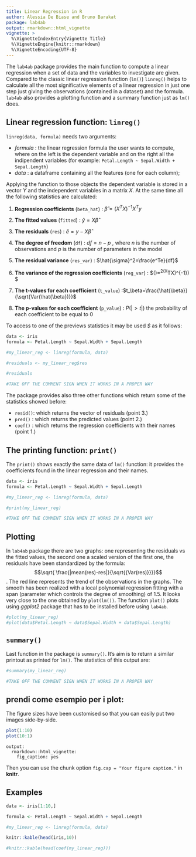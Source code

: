 ```yaml
---
title: Linear Regression in R 
author: Alessia De Biase and Bruno Barakat
package: lab4ab
output: rmarkdown::html_vignette
vignette: >
  %\VignetteIndexEntry{Vignette Title}
  %\VignetteEngine{knitr::rmarkdown}
  %\VignetteEncoding{UTF-8}
---
```


The `lab4ab` package provides the main function to compute a linear regression when a set of data and the variables to investigate are given. 
Compared to the classic linear regression function (`lm()`) `linreg()` helps to calculate all the most significative elements of a linear regression in just one step just giving the observations (contained in a dataset) and the formula. `lab4ab` also provides a plotting function and a summary function just as `lm()` does.

## Linear regression function: `linreg()`

`linreg(data, formula)` needs two arguments:

- *formula* : the linear regression formula the user wants to compute, where on the left is the dependent variable and on the right all the indipendent variables (for example: `Petal.Length ~ Sepal.Width + Sepal.Length`)
- *data* : a dataframe containing all the features (one for each column);

Applying the function to those objects the dependent variable is stored in a vector *Y* and the independent variables in a matrix *X*. At the same time all the following statistics are calculated:

1. **Regression coefficients** (`beta_hat`) : $\hat{\beta}= (X^TX)^{-1}X^Ty$

2. **The fitted values** (`fitted`) : $\hat{y}= X\hat{\beta}$

3. **The residuals** (`res`) : $\hat{e}= y-X\hat{\beta}$

4. **The degree of freedom** (`df`) : $df=n-p$ , where $n$ is the number of observations and $p$ is the number of parameters in the model

5. **The residual variance** (`res_var`) : $\hat{\sigma}^2=\frac{e^Te}{df}$

6. **The variance of the regression coefficients** (`reg_var`) : $\hat{Var}(\hat{\beta})=\hat{\sigma}^2(X^TX)^{-1}) $

7. **The t-values for each coefficient** (`t_value`) :$t_\beta=\frac{\hat{\beta}}{\sqrt{Var(\hat{\beta})}}$

8. **The p-values for each coefficient** (`p_value`) : $P(|>t|)$ the probability of each coefficient to be equal to 0

To access to one of the previews statistics it may be used *$* as it follows:

```r
data <- iris
formula <- Petal.Length ~ Sepal.Width + Sepal.Length

#my_linear_reg <- linreg(formula, data)

#residuals <- my_linear_reg$res

#residuals 

#TAKE OFF THE COMMENT SIGN WHEN IT WORKS IN A PROPER WAY
```

The package provides also three other functions which return some of the statistics showed before: 

- `resid()`: which returns the vector of residuals (point 3.)
- `pred()` : which returns the predicted values (point 2.)
- `coef()` : which returns the regression coefficients with their names (point 1.)


## The printing function:  `print()`

The `print()` shows exactly the same data of `lm()` function: it provides the coefficients found in the linear regression and their names. 

```r
data <- iris
formula <- Petal.Length ~ Sepal.Width + Sepal.Length

#my_linear_reg <- linreg(formula, data)

#print(my_linear_reg)

#TAKE OFF THE COMMENT SIGN WHEN IT WORKS IN A PROPER WAY
```

## Plotting

In `lab4ab` package there are two graphs: one representing the residuals vs the fitted values, the second one a scaled version of the first one, the residuals have been standardized by the formula: $$\sqrt{ \frac{|mean(res)-res|}{\sqrt{{Var(res)}}}}$$ .
The red line represents the trend of the observations in the graphs. The smooth has been realized with a local polynomial regression fitting with a span (parameter which controls the degree of smoothing) of 1.5. It looks very close to the one obtained by `plot(lm())`. The function `plot()` plots using *ggplot2* package that has to be installed before using `lab4ab`. 

```r

#plot(my_linear_reg)
#plot(data$Petal.Length ~ data$Sepal.Width + data$Sepal.Length)

```

## `summary()`

Last function in the package is `summary()`. It's aim is to return a similar printout as printed for `lm()`. The statistics of this output are: 

```r
#summary(my_linear_reg)

#TAKE OFF THE COMMENT SIGN WHEN IT WORKS IN A PROPER WAY
```

## prendi come esempio per i plot:

The figure sizes have been customised so that you can easily put two images side-by-side. 

```r
plot(1:10)
plot(10:1)
```


    output:
      rmarkdown::html_vignette:
        fig_caption: yes

Then you can use the chunk option `fig.cap = "Your figure caption."` in **knitr**.

## Examples

```r
data <- iris[1:10,]

formula <- Petal.Length ~ Sepal.Width + Sepal.Length

#my_linear_reg <- linreg(formula, data)

```


```r
knitr::kable(head(iris,10))
```

```r
#knitr::kable(head(coef(my_linear_reg)))
```

```r

```

